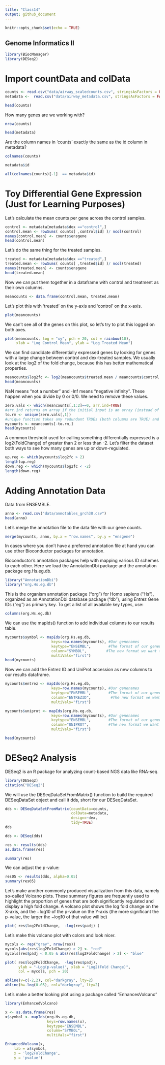 ```yaml
---
title: "Class14"
output: github_document
---
```


```r
knitr::opts_chunk$set(echo = TRUE)
```

## Genome Informatics II

```r
library(BiocManager)
library(DESeq2)
```


# Import countData and colData

```r
counts <- read.csv("data/airway_scaledcounts.csv", stringsAsFactors = FALSE)
metadata <-  read.csv("data/airway_metadata.csv", stringsAsFactors = FALSE)
```

```r
head(counts)
```

How many genes are we working with?
```r
nrow(counts)
```

```r
head(metadata)
```

Are the column names in 'counts' exactly the same as the id column in metadata?
```r
colnames(counts)
```
```r
metadata$id
```
```r
all(colnames(counts)[-1]  == metadata$id)
```

# Toy Differential Gene Expression (Just for Learning Purposes)

Let's calculate the mean counts per gene across the control samples.
```r
control <- metadata[metadata$dex =="control",]
control.mean <- rowSums( counts[ ,control$id] )/ ncol(control)
names(control.mean) <- counts$ensgene
head(control.mean)
```

Let's do the same thing for the treated samples.
```r
treated <- metadata[metadata$dex =="treated",]
treated.mean <- rowSums( counts[ ,treated$id] )/ ncol(treated)
names(treated.mean) <- counts$ensgene
head(treated.mean)
```

Now we can put them together in a dataframe with control and treatment as their own columns.
```r
meancounts <- data.frame(control.mean, treated.mean)
```

Let's plot this with 'treated' on the y-axis and 'control' on the x-axis.
```r
plot(meancounts)
```

We can't see all of the genes on this plot, so let's try to plot this logged on both axes.
```r
plot(meancounts, log = "xy", pch = 20, col = rainbow(10), 
     xlab = "Log Control Mean", ylab = "Log Treated Mean")
```

We can find candidate differentially expressed genes by looking for genes with a large change between control and dex-treated samples. We usually look at the log2 of the fold change, because this has better mathematical properties.

```r
meancounts$log2fc <- log2(meancounts$treated.mean / meancounts$control.mean)
head(meancounts)
```

NaN means "not a number" and -Inf means "negative infinity". These happen when you divide by 0 or 0/0. We need to remove these values.
```r
zero.vals <- which(meancounts[,1:2]==0, arr.ind=TRUE)
#arr.ind returns an array if the initial input is an array (instead of a vector)
to.rm <- unique(zero.vals[,1])
#unique function takes any redundant TRUEs (both columns are TRUE) and makes it one.
mycounts <- meancounts[-to.rm,]
head(mycounts)
```

A common threshold used for calling something differentially expressed is a log2(FoldChange) of greater than 2 or less than -2. Let’s filter the dataset both ways to see how many genes are up or down-regulated.
```r
up.reg <- which(mycounts$log2fc > 2)
length(up.reg)
down.reg <- which(mycounts$log2fc < -2)
length(down.reg)
```


# Adding Annotation Data

Data from ENSEMBLE.
```r
anno <- read.csv("data/annotables_grch38.csv")
head(anno)
```

Let's merge the annotation file to the data file with our gene counts.
```r
merge(mycounts, anno, by.x = "row.names", by.y = "ensgene")
```

In cases where you don’t have a preferred annotation file at hand you can use other Bioconductor packages for annotation.

Bioconductor’s annotation packages help with mapping various ID schemes to each other. Here we load the AnnotationDbi package and the annotation package org.Hs.eg.db.

```r
library("AnnotationDbi")
library("org.Hs.eg.db")
```

This is the organism annotation package (“org”) for Homo sapiens (“Hs”), organized as an AnnotationDbi database package (“db”), using Entrez Gene IDs (“eg”) as primary key. To get a list of all available key types, use:

```r
columns(org.Hs.eg.db)
```

We can use the mapIds() function to add individual columns to our results table.
```r
mycounts$symbol <- mapIds(org.Hs.eg.db,
                     keys=row.names(mycounts), #Our genenames
                     keytype="ENSEMBL",        #The format of our genenames
                     column="SYMBOL",         #The new format we want to add
                     multiVals="first")
head(mycounts)
```

Now we can add the Entrez ID and UniProt accession as new columns to our results dataframe.
```r
mycounts$entrez <- mapIds(org.Hs.eg.db,
                     keys=row.names(mycounts), #Our genenames
                     keytype="ENSEMBL",        #The format of our genenames
                     column="ENTREZID",         #The new format we want to add
                     multiVals="first")
```

```r
mycounts$uniprot <- mapIds(org.Hs.eg.db,
                     keys=row.names(mycounts), #Our genenames
                     keytype="ENSEMBL",        #The format of our genenames
                     column="UNIPROT",         #The new format we want to add
                     multiVals="first")
```

```r
head(mycounts)
```

# DESeq2 Analysis
DESeq2 is an R package for analyzing count-based NGS data like RNA-seq. 

```r
library(DESeq2)
citation("DESeq2")
```

We will use the DESeqDataSetFromMatrix() function to build the required DESeqDataSet object and call it dds, short for our DESeqDataSet.
```r
dds <- DESeqDataSetFromMatrix(countData=counts, 
                              colData=metadata, 
                              design=~dex, 
                              tidy=TRUE)
dds
```

```r
dds <- DESeq(dds)
```

```r
res <- results(dds)
as.data.frame(res)
```

```r
summary(res)
```

We can adjust the p-value:
```r
res05 <- results(dds, alpha=0.05)
summary(res05)
```

Let’s make another commonly produced visualization from this data, namely so-called Volcano plots. These summary figures are frequently used to highlight the proportion of genes that are both significantly regulated and display a high fold change.
A volcano plot shows the log fold change on the X-axis, and the −log10 of the p-value on the Y-axis (the more significant the p-value, the larger the −log10 of that value will be)
```r
plot( res$log2FoldChange,  -log(res$padj) )
```

Let's make this volcano plot with colors and look nicer.

```r
mycols <- rep("gray", nrow(res))
mycols[abs(res$log2FoldChange) > 2] <- "red"
mycols[res$padj < 0.05 & abs(res$log2FoldChange) > 2] <- "blue"

plot( res$log2FoldChange,  -log(res$padj), 
      ylab = "-Log(p-value)", xlab = "Log2(Fold Change)",
      col = mycols, pch = 20)

abline(v=c(-2,2), col="darkgray", lty=2)
abline(h=-log(0.05), col="darkgray", lty=2)
```

Let's make a better looking plot using a package called "EnhancesVolcano"
```r
library(EnhancedVolcano)
```

```r
x <- as.data.frame(res)
x$symbol <- mapIds(org.Hs.eg.db, 
                   keys=row.names(x),
                   keytype="ENSEMBL",
                   column="SYMBOL",
                   multiVals="first")
```


```r
EnhancedVolcano(x,
    lab = x$symbol,
    x = 'log2FoldChange',
    y = 'pvalue')
```

